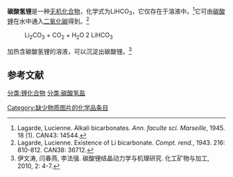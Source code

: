 {{Chembox
| Name = 碳酸氢锂
|ImageFile=Lithium_bicarbonate.svg
| OtherNames = 酸式碳酸锂
| Section2 = {{Chembox Properties
| Formula = LiHCO<sub>3</sub>
| Appearance = 
  }}
| Section1 = {{Chembox Identifiers
|   CASNo = 5006-97-3
|   CASNo_Ref = {{cascite|correct|CAS}}
|   PubChem = 
|   SMILES =  }}
| Section8 = {{Chembox Related
| OtherCations = [[碳酸氢钠|碳酸氢钠]]<br>[[碳酸氢钾|碳酸氢钾]]
| OtherCpds = [[碳酸|碳酸]]}}
}}
'''碳酸氢锂'''是一种[[无机化合物|无机化合物]]，化学式为LiHCO<sub>3</sub>，它仅存在于溶液中。<ref>Lagarde, Lucienne. Alkali bicarbonates. ''Ann. faculte sci. Marseille'', 1945. 18 (1). CAN43: 14544.</ref>它可由[[碳酸锂|碳酸锂]]在水中通入[[二氧化碳|二氧化碳]]得到。<ref>Lagarde, Lucienne. Existence of Li bicarbonate. ''Compt. rend.'', 1943. 216: 810-812. CAN38: 36712.</ref>
: Li<sub>2</sub>CO<sub>3</sub> + CO<sub>2</sub> + H<sub>2</sub>O {{eqm}} 2 LiHCO<sub>3</sub>
加热含碳酸氢锂的溶液，可以沉淀出碳酸锂。<ref>伊文涛, 闫春燕, 李法强. 碳酸锂结晶动力学与机理研究. 化工矿物与加工, 2010, 2: 4-7.</ref>

== 参考文献 ==
{{reflist}}

{{鋰化合物}}

{{Inorganic-compound-stub}}

[[分类:锂化合物|分类:锂化合物]]
[[分类:碳酸氢盐|分类:碳酸氢盐]]
[[Category:缺少物质图片的化学品条目|Category:缺少物质图片的化学品条目]]